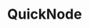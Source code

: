 ---
title: QuickNode
category: RPC Providers
description: Quicknode is a blockchain developer platform that provides a suite of APIs and tools for building and scaling blockchain applications.
logo: /images/quicknode.png
developer: QuickNode
website: https://www.quicknode.com/
documentation: https://www.quicknode.com/docs
---